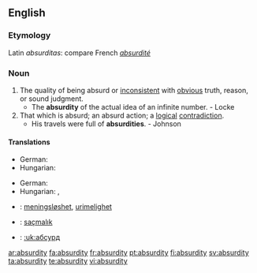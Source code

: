 ==English==

===Etymology===
Latin ''absurditas'': compare French ''[[absurdité]]''

===Noun===
{{en-noun|absurdities}}

# The quality of being absurd or [[inconsistent]] with [[obvious]] truth, reason, or sound judgment.
#* The '''absurdity''' of the actual idea of an infinite number. - Locke
# That which is absurd; an absurd action; a [[logical]] [[contradiction]].
#* His travels were full of '''absurdities'''. - Johnson

====Translations====
{{trans-top|the quality of being absurd}}
* German: {{t-|de|Absurdität|f}}
* Hungarian: {{t-|hu|abszurdum}}
{{trans-mid}}
{{trans-bottom}}

{{trans-top|an absurd action}}
* German: {{t-|de|Absurdität|f}}
* Hungarian: {{t-|hu|abszurdum}}, {{t|hu|képtelenség}}
{{trans-mid}}
{{trans-bottom}}

{{checktrans-top}}
*{{ttbc|Norwegian}}: [[meningsløshet]], [[urimelighet]] {{c}}
*{{ttbc|Turkish}}: [[saçmalık]]
*{{ttbc|Ukrainian}}: [[:uk:абсурд]]
{{checktrans-bottom}}

[[ar:absurdity]]
[[fa:absurdity]]
[[fr:absurdity]]
[[pt:absurdity]]
[[fi:absurdity]]
[[sv:absurdity]]
[[ta:absurdity]]
[[te:absurdity]]
[[vi:absurdity]]